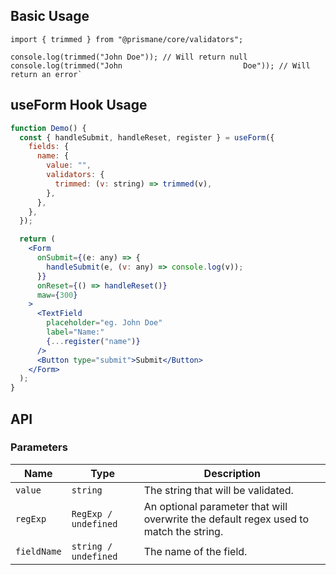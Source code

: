 ## Basic Usage

```tsx
import { trimmed } from "@prismane/core/validators";

console.log(trimmed("John Doe")); // Will return null
console.log(trimmed("John                           Doe")); // Will return an error`
```

## useForm Hook Usage

```jsx
function Demo() {
  const { handleSubmit, handleReset, register } = useForm({
    fields: {
      name: {
        value: "",
        validators: {
          trimmed: (v: string) => trimmed(v),
        },
      },
    },
  });

  return (
    <Form
      onSubmit={(e: any) => {
        handleSubmit(e, (v: any) => console.log(v));
      }}
      onReset={() => handleReset()}
      maw={300}
    >
      <TextField
        placeholder="eg. John Doe"
        label="Name:"
        {...register("name")}
      />
      <Button type="submit">Submit</Button>
    </Form>
  );
}
```

## API

### Parameters

| Name        | Type                 | Description                                                                           |
| ----------- | -------------------- | ------------------------------------------------------------------------------------- |
| `value`     | `string`             | The string that will be validated.                                                    |
| `regExp`    | `RegExp / undefined` | An optional parameter that will overwrite the default regex used to match the string. |
| `fieldName` | `string / undefined` | The name of the field.                                                                |

